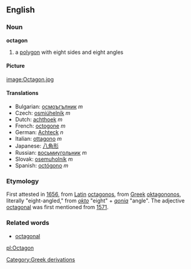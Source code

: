 {{wikipedia}}
==English==
===Noun===
'''octagon'''

#a [[polygon]] with eight sides and eight angles

====Picture====

[[image:Octagon.jpg]]

====Translations====
*Bulgarian: [[осмоъгълник]] ''m''
*Czech: [[osmiúhelník]]  ''m''
*Dutch: [[achthoek]] ''m''
*French: [[octogone]] ''m''
*German: [[Achteck]] ''n''
*Italian: [[ottagono]] ''m''
*Japanese: [[八角形]]
*Russian: [[восьмиугольник]] ''m''
*Slovak: [[osemuholník]]  ''m''
*Spanish: [[octógono]] ''m''

===Etymology===
First attested in [[1656]], from [[Latin]] [[octagonos]], from [[Greek]] [[oktagononos]], literally "eight-angled," from ''[[okto]]'' "eight" + ''[[gonia]]'' "angle". The adjective [[octagonal]] was first mentioned from [[1571]].

===Related words===

*[[octagonal]]

[[pl:Octagon]]
[[Category:Greek derivations]]